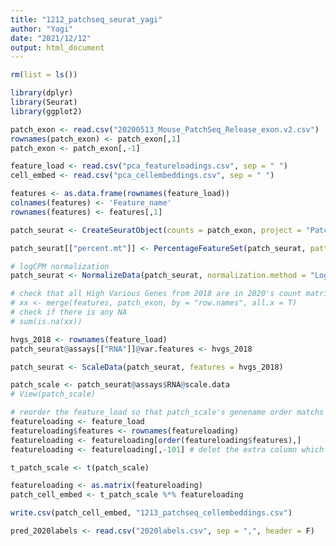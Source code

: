 ```yaml
---
title: "1212_patchseq_seurat_yagi"
author: "Yagi"
date: "2021/12/12"
output: html_document
---
```


```r
rm(list = ls())

```

```r
library(dplyr)
library(Seurat)
library(ggplot2)
```

```r
patch_exon <- read.csv("20200513_Mouse_PatchSeq_Release_exon.v2.csv")
rownames(patch_exon) <- patch_exon[,1]
patch_exon <- patch_exon[,-1]

feature_load <- read.csv("pca_featureloadings.csv", sep = " ")
cell_embed <- read.csv("pca_cellembeddings.csv", sep = " ")

```

```r
features <- as.data.frame(rownames(feature_load))
colnames(features) <- 'Feature_name'
rownames(features) <- features[,1]

```

```r
patch_seurat <- CreateSeuratObject(counts = patch_exon, project = "Patchseq_exon", min.cells = 3, min.features = 200)

patch_seurat[["percent.mt"]] <- PercentageFeatureSet(patch_seurat, pattern = "^MT-")


```

```r
# logCPM normalization
patch_seurat <- NormalizeData(patch_seurat, normalization.method = "LogNormalize", scale.factor = 1e6)


```





```r
# check that all High Various Genes from 2018 are in 2020's count matrix
# xx <- merge(features, patch_exon, by = "row.names", all.x = T)
# check if there is any NA
# sum(is.na(xx))

```

```r
hvgs_2018 <- rownames(feature_load)
patch_seurat@assays[["RNA"]]@var.features <- hvgs_2018

patch_seurat <- ScaleData(patch_seurat, features = hvgs_2018)


```


```r
patch_scale <- patch_seurat@assays$RNA@scale.data
# View(patch_scale)

# reorder the feature_load so that patch_scale's genename order matchs feature_loading for later matrix multiplication
featureloading <- feature_load
featureloading$features <- rownames(featureloading)
featureloading <- featureloading[order(featureloading$features),]
featureloading <- featureloading[,-101] # delet the extra column which is added for ordering


```


```r
t_patch_scale <- t(patch_scale)

featureloading <- as.matrix(featureloading)
patch_cell_embed <- t_patch_scale %*% featureloading

write.csv(patch_cell_embed, "1213_patchseq_cellembeddings.csv")

```



```r
pred_2020labels <- read.csv("2020labels.csv", sep = ",", header = F)

```
